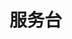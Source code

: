 # 服务台
<ScDc />
<br />
<Dialog>
# I need to buy a SIM card. Is there a [telecom/n./2] [store/n./3] in this mall?
#### Yes, there is, but it's in Building B. We're in Building A.
# How do I get to Building B?
#### You need to take the [skybridge/n.] on the third floor to get to Building B.
# How do I get to the skybridge?
#### Walk straight ahead, and you will see a set of [escalators/n./2]. Take the escalator to the second floor, then take another escalator to the third floor.
#### The skybridge is right beside the third floor escalators. Walk across the skybridge and you will see a big [supermarket/n.].
#### The telecom store is two doors down from the supermarket.
# Got it. Thanks for your help.
#### You're welcome. Have a nice day.
</Dialog>

